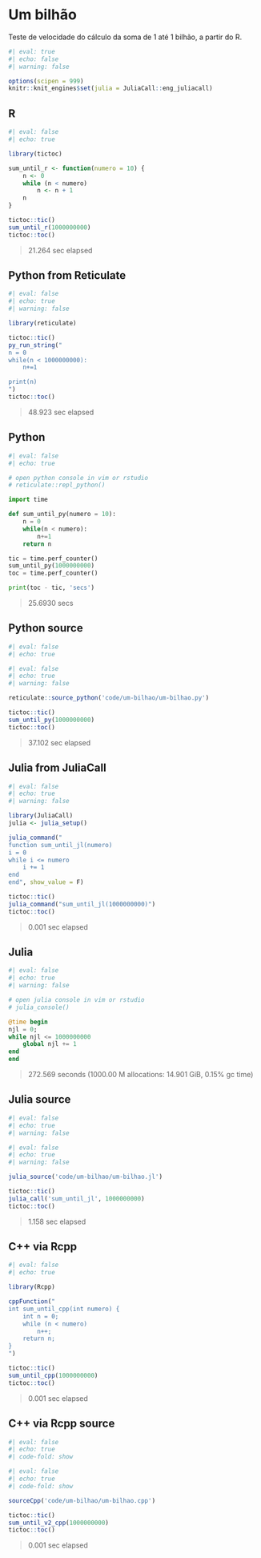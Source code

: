 
# Um bilhão

Teste de velocidade do cálculo da soma de 1 até 1 bilhão, a partir do R.

```r
#| eval: true
#| echo: false
#| warning: false

options(scipen = 999)
knitr::knit_engines$set(julia = JuliaCall::eng_juliacall)
```

## R

```r
#| eval: false
#| echo: true 

library(tictoc)

sum_until_r <- function(numero = 10) {
    n <- 0
    while (n < numero) 
        n <- n + 1 
    n
}

tictoc::tic()
sum_until_r(1000000000)
tictoc::toc()
```

> 21.264 sec elapsed

## Python from Reticulate

```r
#| eval: false
#| echo: true 
#| warning: false

library(reticulate) 

tictoc::tic()
py_run_string("
n = 0
while(n < 1000000000):
    n+=1

print(n)
")
tictoc::toc()
```

> 48.923 sec elapsed

## Python

```python
#| eval: false
#| echo: true 

# open python console in vim or rstudio 
# reticulate::repl_python()

import time

def sum_until_py(numero = 10):
    n = 0
    while(n < numero):
        n+=1
    return n

tic = time.perf_counter()
sum_until_py(1000000000)
toc = time.perf_counter()

print(toc - tic, 'secs')
```

> 25.6930 secs

## Python source 

```r
#| eval: false
#| echo: true 
```

```r
#| eval: false
#| echo: true 
#| warning: false

reticulate::source_python('code/um-bilhao/um-bilhao.py')

tictoc::tic()
sum_until_py(1000000000)
tictoc::toc()
```

> 37.102 sec elapsed

## Julia from JuliaCall 

```r
#| eval: false
#| echo: true
#| warning: false

library(JuliaCall) 
julia <- julia_setup()

julia_command("
function sum_until_jl(numero) 
i = 0
while i <= numero
    i += 1
end
end", show_value = F)

tictoc::tic()
julia_command("sum_until_jl(1000000000)")
tictoc::toc()
```

> 0.001 sec elapsed

## Julia  

```julia
#| eval: false
#| echo: true
#| warning: false

# open julia console in vim or rstudio 
# julia_console()

@time begin
njl = 0;
while njl <= 1000000000
    global njl += 1
end
end
```

> 272.569 seconds (1000.00 M allocations: 14.901 GiB, 0.15% gc time)

## Julia source

```r
#| eval: false
#| echo: true
#| warning: false
```

```r
#| eval: false
#| echo: true
#| warning: false

julia_source('code/um-bilhao/um-bilhao.jl')

tictoc::tic()
julia_call('sum_until_jl', 1000000000)
tictoc::toc()
```

> 1.158 sec elapsed


## C++ via Rcpp

```r
#| eval: false
#| echo: true

library(Rcpp)

cppFunction("
int sum_until_cpp(int numero) { 
    int n = 0; 
    while (n < numero)
        n++;
    return n;
}
")

tictoc::tic()
sum_until_cpp(1000000000)
tictoc::toc()
```

> 0.001 sec elapsed

## C++ via Rcpp source

```r
#| eval: false
#| echo: true
#| code-fold: show
```

```r
#| eval: false
#| echo: true
#| code-fold: show

sourceCpp('code/um-bilhao/um-bilhao.cpp')

tictoc::tic()
sum_until_v2_cpp(1000000000)
tictoc::toc()
```

> 0.001 sec elapsed


